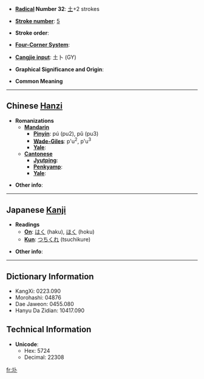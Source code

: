 * '''[[Wiktionary:Chinese radical index| Radical]] Number 32''': [[Wiktionary:Chinese radical index 土|土]]+2 strokes

* '''[[Wiktionary:Chinese total strokes index|Stroke number]]''': [[Wiktionary:Chinese total strokes index 5|5]]

* '''Stroke order''': 

* '''[[Wiktionary:Chinese four corner index|Four-Corner System]]''': 

* '''[[Wiktionary:Chinese Cangjie index|Cangjie input]]''': 土卜 (GY)

* '''Graphical Significance and Origin''': 

* '''Common Meaning'''

----

== Chinese [[Hanzi]] ==

* '''Romanizations'''
** '''[[Mandarin]]'''
*** '''[[Pinyin]]''': pú (pu2), pǔ (pu3)
*** '''[[Wade-Giles]]''': p'u<sup>2</sup>, p'u<sup>3</sup>
*** '''[[Yale]]''': 
** '''[[Cantonese]]'''
*** '''[[Jyutping]]''':
*** '''[[Penkyamp]]''': 
*** '''[[Yale]]''': 

* '''Other info''': 

----

== Japanese [[Kanji]] ==

* '''Readings'''
** '''[[On]]''': [[はく]] (haku), [[ほく]] (hoku)
** '''[[Kun]]''': [[つちくれ]] (tsuchikure)

* '''Other info''':  

----

== Dictionary Information ==

* KangXi: 0223.090
* Morohashi: 04876
* Dae Jaweon: 0455.080
* Hanyu Da Zidian: 10417.090

== Technical Information ==

* '''Unicode''':
** Hex: 5724
** Decimal: 22308

[[fr:圤]]